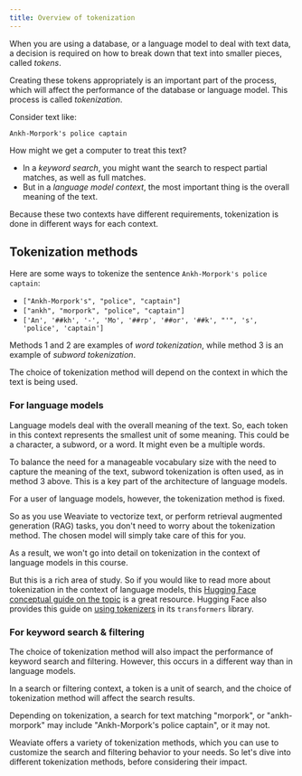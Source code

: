 ```yaml
---
title: Overview of tokenization
---
```


When you are using a database, or a language model to deal with text data, a decision is required on how to break down that text into smaller pieces, called *tokens*.

Creating these tokens appropriately is an important part of the process, which will affect the performance of the database or language model. This process is called *tokenization*.

Consider text like:

```text
Ankh-Morpork's police captain
```

How might we get a computer to treat this text?

- In a *keyword search*, you might want the search to respect partial matches, as well as full matches.
- But in a *language model context*, the most important thing is the overall meaning of the text.

Because these two contexts have different requirements, tokenization is done in different ways for each context.

## <i class="fa-solid fa-square-chevron-right"></i> Tokenization methods

Here are some ways to tokenize the sentence `Ankh-Morpork's police captain`:

- `["Ankh-Morpork's", "police", "captain"]`
- `["ankh", "morpork", "police", "captain"]`
- `['An', '##kh', '-', 'Mo', '##rp', '##or', '##k', "'", 's', 'police', 'captain']`

Methods 1 and 2 are examples of *word tokenization*, while method 3 is an example of *subword tokenization*.

The choice of tokenization method will depend on the context in which the text is being used.

### <i class="fa-solid fa-chalkboard"></i> For language models

Language models deal with the overall meaning of the text. So, each token in this context represents the smallest unit of some meaning. This could be a character, a subword, or a word. It might even be a multiple words.

To balance the need for a manageable vocabulary size with the need to capture the meaning of the text, subword tokenization is often used, as in method 3 above. This is a key part of the architecture of language models.

For a user of language models, however, the tokenization method is fixed.

So as you use Weaviate to vectorize text, or perform retrieval augmented generation (RAG) tasks, you don't need to worry about the tokenization method. The chosen model will simply take care of this for you.

As a result, we won't go into detail on tokenization in the context of language models in this course.

But this is a rich area of study. So if you would like to read more about tokenization in the context of language models, this [Hugging Face conceptual guide on the topic](https://huggingface.co/transformers/tokenizer_summary.html) is a great resource. Hugging Face also provides this guide on [using tokenizers](https://huggingface.co/learn/nlp-course/en/chapter2/4) in its `transformers` library.

### <i class="fa-solid fa-chalkboard"></i> For keyword search & filtering

The choice of tokenization method will also impact the performance of keyword search and filtering. However, this occurs in a different way than in language models.

In a search or filtering context, a token is a unit of search, and the choice of tokenization method will affect the search results.

Depending on tokenization, a search for text matching "morpork", or "ankh-morpork" may include "Ankh-Morpork's police captain", or it may not.

Weaviate offers a variety of tokenization methods, which you can use to customize the search and filtering behavior to your needs. So let's dive into different tokenization methods, before considering their impact.


<DocsFeedback/>

